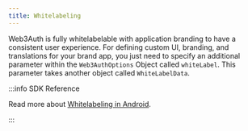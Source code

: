 ```yaml
---
title: Whitelabeling
---
```


Web3Auth is fully whitelabelable with application branding to have a consistent user experience. For defining custom UI, branding, and translations
for your brand app, you just need to specify an additional parameter within the `Web3AuthOptions` Object called `whiteLabel`. This parameter takes
another object called `WhiteLabelData`.

:::info SDK Reference

Read more about [Whitelabeling in Android](/sdk/android/whitelabel).

:::
